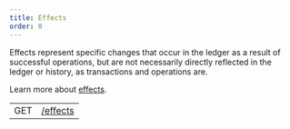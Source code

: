 ```yaml
---
title: Effects
order: 0
---
```



Effects represent specific changes that occur in the ledger as a result of successful operations, but are not necessarily directly reflected in the ledger or history, as transactions and operations are.

Learn more about [effects](../../../docs/glossary/effects.mdx).

<EndpointsTable title="Endpoints">

|     |                                    |
| --- | ---------------------------------- |
| GET | [/effects](./list.mdx)              |

</EndpointsTable>